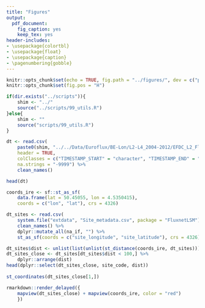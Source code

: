 ```yaml
---
title: "Figures"
output:
  pdf_document:
    fig_caption: yes
    keep_tex: yes
header-includes: 
- \usepackage{colortbl}
- \usepackage{float}
- \usepackage{caption}
- \pagenumbering{gobble}
---
```


\arrayrulecolor{white}
```r
knitr::opts_chunk$set(echo = TRUE, fig.path = "../figures/", dev = c("pdf"))
knitr::opts_chunk$set(fig.pos = "H")
```

\pagebreak

```r
if(dir.exists("../scripts")){
    shim <- "../"
    source("../scripts/99_utils.R")
}else{
    shim <- ""
    source("scripts/99_utils.R")
}
```

```r
dt <- read.csv(
    paste0(shim, "../../Data/Euroflux/BE-Lon/L2-L4_2004-2012/EFDC_L2_Flx_BELon_2008_v017_30m.txt"),
    header = TRUE,
    colClasses = c("TIMESTAMP_START" = "character", "TIMESTAMP_END" = "character"),
    na.strings = "-9999") %>%
    clean_names()

head(dt)
```

```r

coords_ire <- sf::st_as_sf(
    data.frame(lat = 50.45055, lon = 4.5350415),
    coords = c("lon", "lat"), crs = 4326)

dt_sites <- read.csv(
    system.file("extdata", "Site_metadata.csv", package = "FluxnetLSM")) %>%
    clean_names() %>%
    dplyr::mutate_all(na_if, "") %>%
    st_as_sf(coords = c("site_longitude", "site_latitude"), crs = 4326)

dt_sites$dist <- unlist(list(unlist(st_distance(coords_ire, dt_sites)))) / 1609.34
dt_sites_close <- dt_sites[dt_sites$dist < 100,] %>%
    dplyr::arrange(dist)
head(dplyr::select(dt_sites_close, site_code, dist))
    
st_coordinates(dt_sites_close[1,])

rmarkdown::render_delayed({
    mapview(dt_sites_close) + mapview(coords_ire, color = "red")
    })
```
